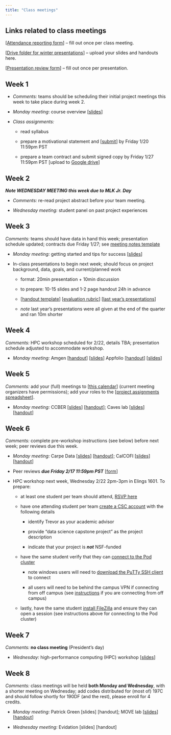 ```yaml
---
title: "Class meetings"
---
```


## Links related to class meetings

\[[Attendance reporting form](https://forms.gle/3Qy98p8UHWiZ4BSGA)\] -- fill out once per class meeting.

\[[Drive folder for winter presentations](https://drive.google.com/drive/folders/1yeuKF0rFvqbR_XvfSSN1KEdC2dgfnbeE?usp=share_link)\] -- upload your slides and handouts here.

\[[Presentation review form](https://forms.gle/XG5Y2GG4AEhfwuiD7)\] -- fill out once per presentation.

## Week 1

-   *Comments:* teams should be scheduling their initial project meetings this week to take place during week 2.

-   *Monday meeting*: course overview \[[slides](slides/week1-intro.qmd)\]

-   *Class assignments:*

    -   read syllabus

    -   prepare a motivational statement and \[[submit](https://forms.gle/6MeNMfhxetzxBB7A9)\] by Friday 1/20 11:59pm PST

    -   prepare a team contract and submit signed copy by Friday 1/27 11:59pm PST \[upload to [Google drive](https://drive.google.com/drive/folders/1iDUbNlSIq7NlwUWcWOZkNMdO6B-ji5KK?usp=sharing)\]

## Week 2

***Note WEDNESDAY MEETING this week due to MLK Jr. Day***

-   *Comments:* re-read project abstract before your team meeting.

-   *Wednesday meeting:* student panel on past project experiences

## Week 3

*Comments:* teams should have data in hand this week; presentation schedule updated; contracts due Friday 1/27; see [meeting notes template](https://docs.google.com/document/d/1Gcnq5osybY0mLhqpffguQoVf76MD4Xl0gPPWWv-7weI/edit?usp=sharing)

-   *Monday meeting:* getting started and tips for success \[[slides](https://docs.google.com/presentation/d/1xAnI-zn-JYmTb5kPhq22oDuKcT4buvBbRFtpsyN2l_o/edit?usp=sharing)\]

-   In-class presentations to begin next week; should focus on project background, data, goals, and current/planned work

    -   format: 20min presentation + 10min discussion

    -   to prepare: 10-15 slides and 1-2 page handout 24h in advance

    -   \[[handout template](https://docs.google.com/document/d/1ra6-28dQKfS4HnsMP_j19qRGfrQngI_HpjZ6YxW9Chw/edit?usp=sharing)\] \[[evaluation rubric](https://docs.google.com/document/d/17xafDkkMzrOD2a9pFIVQainnRSCBvC-YMfaEYVzpses/edit?usp=sharing)\] \[[last year's presentations](https://drive.google.com/drive/folders/1Iw6PtIs_A6NUgItVcIqdHk4gvvN0_QVq?usp=share_link)\]

    -   *note* last year's presentations were all given at the end of the quarter and ran 10m shorter

## Week 4

*Comments:* HPC workshop scheduled for 2/22, details TBA; presentation schedule adjusted to accommodate workshop.

-   *Monday meeting:* Amgen \[[handout](https://docs.google.com/document/d/1ap15jalmGXZDL51xEbTPHqgcVxM121VS850zudl-StI/edit?usp=share_link)\] \[[slides](https://docs.google.com/presentation/d/1B4SibhPw-dhYM3pxkoVu_daT__lQOyVvmQ9huJp7WL4/edit?usp=share_link)\] Appfolio \[[handout](https://drive.google.com/file/d/18_21zxHMV1ZSd15UpL0SF31l9E_5-Pwi/view?usp=share_link)\] \[[slides](https://docs.google.com/presentation/d/1EwdRHRZtgp1GFiO_1A627ZHmwyUK7Nhk/edit?usp=share_link&ouid=109419302730749851192&rtpof=true&sd=true)\]

## Week 5

*Comments:* add your (full) meetings to \[[this calendar](https://calendar.google.com/calendar/u/0?cid=Y184OWUyZDg3YTYzOWVhNWU5NjI5Mzk3NjJmODYyYzBmNDkzYWM5OGFmNmY5MTUyNWJmZjU3YTUzYTA0YTUzNDI2QGdyb3VwLmNhbGVuZGFyLmdvb2dsZS5jb20)\] (current meeting organizers have permissions); add your roles to the \[[project assignments spreadsheet](https://docs.google.com/spreadsheets/d/15Phz5o8-04SkD_t2ifgboxFSrOHvSlU4wGrTWUAKYrE/edit?usp=sharing)\].

-   *Monday meeting:* CCBER \[[slides](https://docs.google.com/presentation/d/1n3MOnrd65C8JbpVjSHxrvf5y1Fmqsjnz/edit?usp=share_link&ouid=109419302730749851192&rtpof=true&sd=true)\] \[[handout](https://drive.google.com/file/d/1tNrXyHL6H9g66RRs08S7A_tY-ps95DMv/view?usp=share_link)\]; Caves lab \[[slides](https://docs.google.com/presentation/d/1KJfDzZUWqBDZMyRZvMcGiHBFR6mLQjOSFwL4tgajoAw/edit?usp=share_link)\] \[[handout](https://docs.google.com/document/d/19Z2tGX4A0vSRx7fVUb7ly6CgHcRUsqN_nEIwtlUn8dY/edit?usp=share_link)\]

## Week 6

*Comments:* complete pre-workshop instructions (see below) before next week; peer reviews due this week.

-   *Monday meeting:* Carpe Data \[[slides](https://docs.google.com/presentation/d/1p2RKwK13vd95YezryFNYfIl8Uz0xuy8F/edit?usp=share_link&ouid=109419302730749851192&rtpof=true&sd=true)\] \[[handout](https://drive.google.com/file/d/1_yfxp20m7Iv7E481g0dxBZpNIo4nPSvz/view?usp=share_link)\]; CalCOFI \[[slides](https://docs.google.com/presentation/d/1g1fxESBvksctYLyWdyMAZ6BHLQh31YHE/edit?usp=share_link&ouid=109419302730749851192&rtpof=true&sd=true)\] \[[handout](https://drive.google.com/file/d/17_L1OB0UY3t_f7JX8xD09vJbBUq3ao1-/view?usp=share_link)\]

-   Peer reviews ***due Friday 2/17 11:59pm PST*** \[[form](https://forms.gle/4VH4cpsH5XjcbqZd6)\]

-   HPC workshop next week, Wednesday 2/22 2pm-3pm in Elings 1601. To prepare:

    -   at least one student per team should attend, [RSVP here](https://forms.gle/ZQrUTCxE6R7XGdU28)

    -   have one attending student per team [create a CSC account](https://csc.cnsi.ucsb.edu/forms/user-account) with the following details

        -   identify Trevor as your academic advisor

        -   provide "data science capstone project" as the project description

        -   indicate that your project is ***not*** NSF-funded

    -   have the same student verify that they can [connect to the Pod cluster](https://csc.cnsi.ucsb.edu/docs/connect-pod-cluster)

        -   note windows users will need to [download the PuTTy SSH client](https://www.chiark.greenend.org.uk/~sgtatham/putty/latest.html) to connect

        -   all users will need to be behind the campus VPN if connecting from off campus (see [instructions](https://www.ets.ucsb.edu/pulse-secure-campus-vpn/get-connected-campus-vpn) if you are connecting from off campus)

    -   lastly, have the same student [install FileZilla](https://www.ets.ucsb.edu/pulse-secure-campus-vpn/get-connected-campus-vpn) and ensure they can open a session (see instructions above for connecting to the Pod cluster)

## Week 7

*Comments:* **no class meeting** (President's day)

-   *Wednesday:* high-performance computing (HPC) workshop \[[slides](https://drive.google.com/file/d/1BjEFKutkiemqrzW6cO_lxXMVp3ArmRLP/view?usp=share_link)\]

## Week 8

*Comments:* class meetings will be held **both Monday and Wednesday**, with a shorter meeting on Wednesday; add codes distributed for (most of) 197C and should follow shortly for 190DF (and the rest), please enroll for 4 credits.

-   *Monday meeting:* Patrick Green \[slides\] \[handout\]; MOVE lab \[[slides](https://docs.google.com/presentation/d/1RSKXuxKlEOe_SQjK63w2XGiOr5RLILXh/edit?usp=share_link&ouid=109419302730749851192&rtpof=true&sd=true)\] \[[handout](https://docs.google.com/document/d/1XCVXm2oHCKSOTCuHFTdAw9-zAoS0VmB4/edit?usp=share_link&ouid=109419302730749851192&rtpof=true&sd=true)\]

-   *Wednesday meeting:* Evidation \[slides\] \[handout\]
